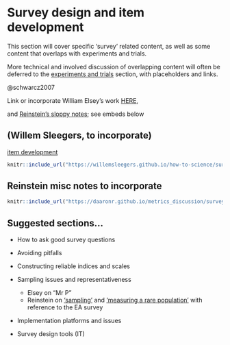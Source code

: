 # Survey design and item development {#surveydesign}

This section will cover specific 'survey' related content, as well as some content that overlaps with experiments and trials.

More technical and involved discussion of overlapping content will often be deferred to the [experiments and trials](#expt_trial) section, with placeholders and links.

@schwarcz2007


::: {.alert .alert-secondary}


Link or incorporate William Elsey's work [HERE](https://willemsleegers.github.io/how-to-science/survey-design.html#item-development),

and [Reinstein's sloppy notes](https://daaronr.github.io/metrics_discussion/surveys.html); see embeds below


:::


## (Willem Sleegers, to incorporate)

[item development](https://willemsleegers.github.io/how-to-science/survey-design.html#item-development)

```r

knitr::include_url("https://willemsleegers.github.io/how-to-science/survey-design.html#item-development")

```

## Reinstein misc notes to incorporate {-}

```r

knitr::include_url("https://daaronr.github.io/metrics_discussion/surveys.html")

```

## Suggested sections...

- How to ask good survey questions

- Avoiding pitfalls

- Constructing reliable indices and scales

- Sampling issues and representativeness
   - Elsey on "Mr P"
   - Reinstein on ['sampling'](https://daaronr.github.io/metrics_discussion/surveys.html#survey-samplingintake) and ['measuring a rare population'](https://daaronr.github.io/metrics_discussion/surveys.html#jazz-case) with reference to the EA survey


- Implementation platforms and issues

- Survey design tools (IT)



